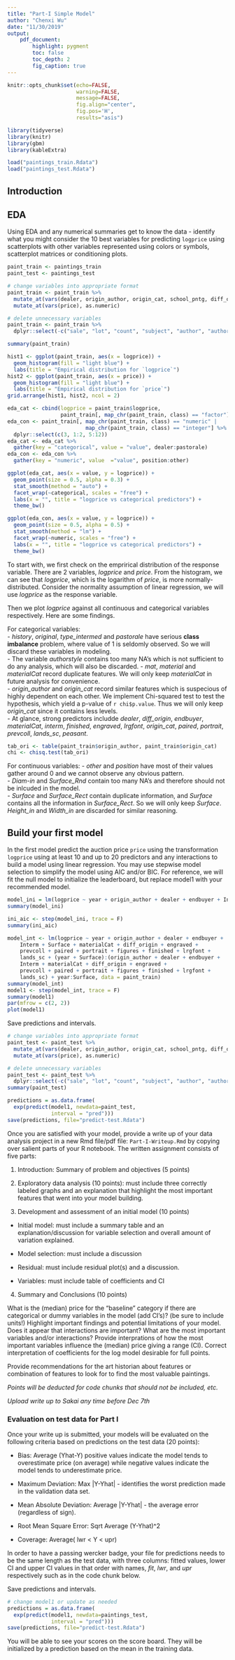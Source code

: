 ```yaml
---
title: "Part-I Simple Model"
author: "Chenxi Wu"
date: "11/30/2019"
output: 
    pdf_document:
        highlight: pygment
        toc: false
        toc_depth: 2
        fig_caption: true
---
```


```r
knitr::opts_chunk$set(echo=FALSE, 
                      warning=FALSE, 
                      message=FALSE,
                      fig.align="center",
                      fig.pos='H', 
                      results="asis")
```

```r
library(tidyverse)
library(knitr)
library(gbm)
library(kableExtra)
```

```r
load("paintings_train.Rdata")
load("paintings_test.Rdata")
```

## Introduction

## EDA

Using EDA and any numerical summaries get to know the data -  identify what you might consider the 10 best variables for predicting `logprice` using scatterplots with other variables represented using colors or symbols, scatterplot matrices or conditioning plots. 

```r
paint_train <- paintings_train
paint_test <- paintings_test

# change variables into appropriate format
paint_train <- paint_train %>% 
  mutate_at(vars(dealer, origin_author, origin_cat, school_pntg, diff_origin, artistliving, authorstandard, authorstyle, winningbiddertype, endbuyer, Interm, type_intermed, material, mat, materialCat, Shape, engraved, original, prevcoll, othartist, paired, figures, finished, lrgfont, relig, landsALL, lands_sc, lands_elem, lands_figs, lands_ment, arch, mytho, peasant, othgenre, singlefig, portrait, still_life, discauth, history, allegory, pastorale), as.factor) %>% 
  mutate_at(vars(price), as.numeric)

# delete unnecessary variables
paint_train <- paint_train %>% 
  dplyr::select(-c("sale", "lot", "count", "subject", "author", "authorstandard"))

summary(paint_train)
```

```r
hist1 <- ggplot(paint_train, aes(x = logprice)) +
  geom_histogram(fill = "light blue") +
  labs(title = "Empirical distribution for `logprice`")
hist2 <- ggplot(paint_train, aes(x = price)) +
  geom_histogram(fill = "light blue") +
  labs(title = "Empirical distribution for `price`")
grid.arrange(hist1, hist2, ncol = 2)

eda_cat <- cbind(logprice = paint_train$logprice, 
                 paint_train[, map_chr(paint_train, class) == "factor"])
eda_con <- paint_train[, map_chr(paint_train, class) == "numeric" |
                         map_chr(paint_train, class) == "integer"] %>% 
  dplyr::select(c(3, 1:2, 5:12))
eda_cat <- eda_cat %>% 
  gather(key = "categorical", value = "value", dealer:pastorale)
eda_con <- eda_con %>% 
  gather(key = "numeric", value  ="value", position:other)

ggplot(eda_cat, aes(x = value, y = logprice)) +
  geom_point(size = 0.5, alpha = 0.3) +
  stat_smooth(method = "auto") +
  facet_wrap(~categorical, scales = "free") +
  labs(x = "", title = "logprice vs categorical predictors") +
  theme_bw()

ggplot(eda_con, aes(x = value, y = logprice)) +
  geom_point(size = 0.5, alpha = 0.5) +
  stat_smooth(method = "lm") +
  facet_wrap(~numeric, scales = "free") +
  labs(x = "", title = "logprice vs categorical predictors") +
  theme_bw()
```
To start with, we first check on the emprirical distribution of the response variable. There are 2 variables, *logprice* and *price*. From the histogram, we can see that *logprice*, which is the logarithm of *price*, is more normally-distributed. Consider the normality assumption of linear regression, we will use *logprice* as the response variable.  

Then we plot *logprice* against all continuous and categorical variables respectively. Here are some findings.     
  
For categorical variables:  
- *history*, *original*, *type_intermed* and *pastorale* have serious **class imbalance** problem, where value of 1 is seldomly observed. So we will discard these variables in modeling.  
- The variable *authorstyle* contains too many NA's which is not sufficient to do any analysis, which will also be discarded. 
- *mat*, *material* and *materialCat* record duplicate features. We will only keep *materialCat* in future analysis for convenience.  
- *origin_author* and *origin_cat* record similar features which is suspecious of highly dependent on each other. We implement Chi-squared test to test the hypothesis, which yield a p-value of `r chi$p.value`. Thus we will only keep *origin_cat* since it contains less levels.  
- At glance, strong predictors includde *dealer*, *diff_origin*, *endbuyer*, *materialCat*, *interm*, *finished*, *engraved*, *Irgfont*, *origin_cat*, *paired*, *portrait*, *prevcoll*, *lands_sc*, *peasant*. 

```r
tab_ori <- table(paint_train$origin_author, paint_train$origin_cat)
chi <- chisq.test(tab_ori)
```


For continuous variables: 
- *other* and *position* have most of their values gather around 0 and we cannot observe any obvious pattern.  
- *Diam-in* and *Surface_Rnd* contain too many NA's and therefore should not be inlcuded in the model.  
- *Surface* and *Surface_Rect* contain duplicate information, and *Surface* contains all the information in *Surface_Rect*. So we will only keep *Surface*. *Height_in* and *Width_in* are discarded for similar reasoning.  

## Build your first model

In the first model predict the auction price `price` using the transformation `logprice` using at least 10 and up to 20 predictors and any interactions to build a model using linear regression.  You may use stepwise model selection to simplify the model using AIC and/or BIC.  For reference, we will fit the null model to initialize the leaderboard, but replace model1 with your recommended model.


```r
model_ini = lm(logprice ~ year + origin_author + dealer + endbuyer + Interm + Surface + materialCat + diff_origin + engraved + prevcoll + origin_cat + paired + portrait + figures + finished + lrgfont + lands_sc + peasant, data=paint_train)
summary(model_ini)

ini_aic <- step(model_ini, trace = F)
summary(ini_aic)

model_int <- lm(logprice ~ year + origin_author + dealer + endbuyer + 
    Interm + Surface + materialCat + diff_origin + engraved + 
    prevcoll + paired + portrait + figures + finished + lrgfont + 
    lands_sc + (year + Surface):(origin_author + dealer + endbuyer + 
    Interm + materialCat + diff_origin + engraved + 
    prevcoll + paired + portrait + figures + finished + lrgfont + 
    lands_sc) + year:Surface, data = paint_train)
summary(model_int)
model1 <- step(model_int, trace = F)
summary(model1)
par(mfrow = c(2, 2))
plot(model1)
```


Save predictions and intervals.  
```r
# change variables into appropriate format
paint_test <- paint_test %>% 
  mutate_at(vars(dealer, origin_author, origin_cat, school_pntg, diff_origin, artistliving, authorstandard, authorstyle, winningbiddertype, endbuyer, Interm, type_intermed, material, mat, materialCat, Shape, engraved, original, prevcoll, othartist, paired, figures, finished, lrgfont, relig, landsALL, lands_sc, lands_elem, lands_figs, lands_ment, arch, mytho, peasant, othgenre, singlefig, portrait, still_life, discauth, history, allegory, pastorale), as.factor) %>% 
  mutate_at(vars(price), as.numeric)

# delete unnecessary variables
paint_test <- paint_test %>% 
  dplyr::select(-c("sale", "lot", "count", "subject", "author", "authorstandard"))
summary(paint_test)
```

```r
predictions = as.data.frame(
  exp(predict(model1, newdata=paint_test, 
              interval = "pred")))
save(predictions, file="predict-test.Rdata")
```



Once you are satisfied with your model, provide a write up of your data analysis project in a new Rmd file/pdf file: `Part-I-Writeup.Rmd` by copying over salient parts of your R notebook. The written assignment consists of five parts:

1. Introduction: Summary of problem and objectives (5 points)

2. Exploratory data analysis (10 points): must include three correctly labeled graphs and an explanation that highlight the most important features that went into your model building.

3. Development and assessment of an initial model (10 points)

* Initial model: must include a summary table and an explanation/discussion for variable selection and overall amount of variation explained. 

* Model selection: must include a discussion

* Residual: must include residual plot(s) and a discussion.  

* Variables: must include table of coefficients and CI

4. Summary and Conclusions (10 points)

What is the (median) price for the "baseline" category if there are categorical or dummy variables in the model (add CI's)?  (be sure to include units!) Highlight important findings and potential limitations of your model.  Does it appear that interactions are important?  What are the most important variables and/or interactions?  Provide interprations of how the most important variables influence the (median) price giving a range (CI).  Correct interpretation of coefficients for the log model desirable for full points.

Provide recommendations for the art historian about features or combination of features to look for to find the most valuable paintings.

_Points will be deducted for code chunks that should not be included, etc._

*Upload write up  to Sakai any time before Dec 7th*

###  Evaluation on test data for Part I

Once your write up is submitted, your models will be evaluated on the following criteria based on predictions  on the test data (20 points): 

* Bias:  Average (Yhat-Y)  positive values indicate the model tends to overestimate price (on average) while negative values indicate the model tends to underestimate price.

* Maximum Deviation:  Max |Y-Yhat| -  identifies the worst prediction  made in the validation data set.

* Mean Absolute Deviation:  Average |Y-Yhat| - the average error (regardless of sign).

* Root Mean Square Error: Sqrt Average (Y-Yhat)^2

* Coverage:  Average( lwr < Y < upr) 

In order to have a passing wercker badge, your file for predictions needs to be the same length as the test data, with three columns:  fitted values, lower CI and upper CI values in that order with names, *fit*, *lwr*, and *upr* respectively such as in the code chunk below. 

Save predictions and intervals.  
```r
# change model1 or update as needed
predictions = as.data.frame(
  exp(predict(model1, newdata=paintings_test, 
              interval = "pred")))
save(predictions, file="predict-test.Rdata")
```


You will be able to see your scores on the score board.  They will be initialized by a prediction based on the mean in the training data.






